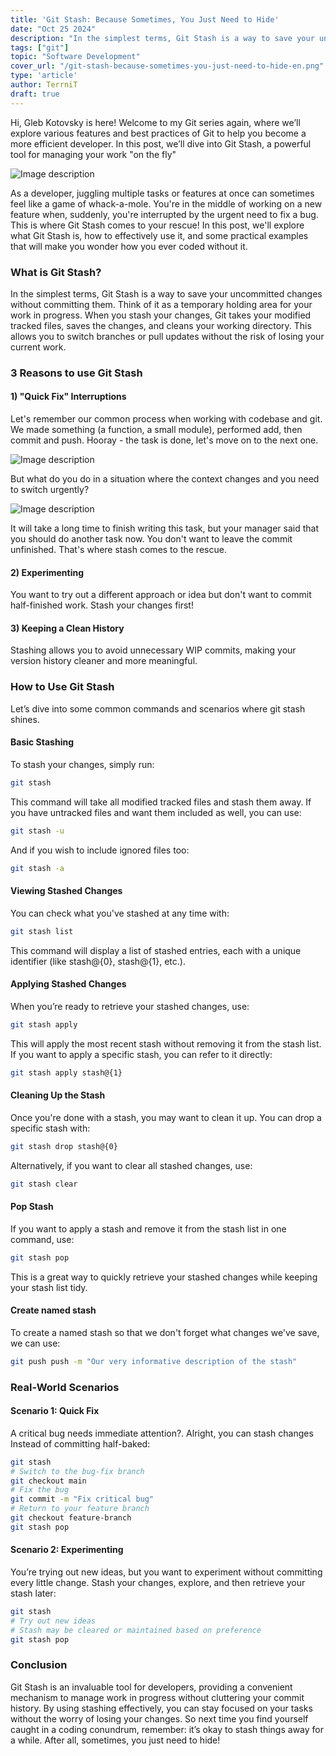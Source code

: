 ```yaml
---
title: 'Git Stash: Because Sometimes, You Just Need to Hide'
date: "Oct 25 2024"
description: "In the simplest terms, Git Stash is a way to save your uncommitted changes without committing them. Think of it as a temporary holding area for your work in progress"
tags: ["git"]
topic: "Software Development"
cover_url: "/git-stash-because-sometimes-you-just-need-to-hide-en.png"
type: 'article'
author: TerrniT
draft: true
---
```


Hi, Gleb Kotovsky is here!
Welcome to my Git series again, where we’ll explore various features and best practices of Git to help you become a more efficient developer. In this post, we’ll dive into Git Stash, a powerful tool for managing your work "on the fly"


![Image description](https://dev-to-uploads.s3.amazonaws.com/uploads/articles/ldg3m1hl3va8d8kf8bwu.jpg)

As a developer, juggling multiple tasks or features at once can sometimes feel like a game of whack-a-mole. You're in the middle of working on a new feature when, suddenly, you're interrupted by the urgent need to fix a bug. This is where Git Stash comes to your rescue! In this post, we'll explore what Git Stash is, how to effectively use it, and some practical examples that will make you wonder how you ever coded without it.

### What is Git Stash?
In the simplest terms, Git Stash is a way to save your uncommitted changes without committing them. Think of it as a temporary holding area for your work in progress. When you stash your changes, Git takes your modified tracked files, saves the changes, and cleans your working directory. This allows you to switch branches or pull updates without the risk of losing your current work.

### 3 Reasons to use Git Stash
#### 1) "Quick Fix" Interruptions
Let's remember our common process when working with codebase and git. We made something (a function, a small module), performed add, then commit and push. Hooray - the task is done, let's move on to the next one.

![Image description](https://dev-to-uploads.s3.amazonaws.com/uploads/articles/pyykzcdcj8x310mmlw4u.png)

But what do you do in a situation where the context changes and you need to switch urgently?

![Image description](https://dev-to-uploads.s3.amazonaws.com/uploads/articles/lek3sde1z32zw796rkyr.png)

It will take a long time to finish writing this task, but your manager said that you should do another task now. You don't want to leave the commit unfinished. That's where stash comes to the rescue.

#### 2) Experimenting
You want to try out a different approach or idea but don't want to commit half-finished work. Stash your changes first!

#### 3) Keeping a Clean History
Stashing allows you to avoid unnecessary WIP commits, making your version history cleaner and more meaningful.


### How to Use Git Stash
Let’s dive into some common commands and scenarios where git stash shines.
#### Basic Stashing
To stash your changes, simply run:
```bash
git stash
```
This command will take all modified tracked files and stash them away. If you have untracked files and want them included as well, you can use:
```bash
git stash -u
```
And if you wish to include ignored files too:
```bash
git stash -a
```

#### Viewing Stashed Changes
You can check what you've stashed at any time with:
```bash
git stash list
```
This command will display a list of stashed entries, each with a unique identifier (like stash@{0}, stash@{1}, etc.).

#### Applying Stashed Changes
When you’re ready to retrieve your stashed changes, use:
```bash
git stash apply
```
This will apply the most recent stash without removing it from the stash list. If you want to apply a specific stash, you can refer to it directly:
```bash
git stash apply stash@{1}
```

#### Cleaning Up the Stash
Once you're done with a stash, you may want to clean it up. You can drop a specific stash with:
```bash
git stash drop stash@{0}
```
Alternatively, if you want to clear all stashed changes, use:
```bash
git stash clear
```

#### Pop Stash
If you want to apply a stash and remove it from the stash list in one command, use:
```bash
git stash pop
```
This is a great way to quickly retrieve your stashed changes while keeping your stash list tidy.

#### Create named stash
To create a named stash so that we don't forget what changes we've save, we can use:
```bash
git push push -m "Our very informative description of the stash"
```

### Real-World Scenarios
#### Scenario 1: Quick Fix
A critical bug needs immediate attention?. Alright, you can stash changes Instead of committing half-baked:
```bash
git stash
# Switch to the bug-fix branch
git checkout main
# Fix the bug
git commit -m "Fix critical bug"
# Return to your feature branch
git checkout feature-branch
git stash pop
```
#### Scenario 2: Experimenting
You’re trying out new ideas, but you want to experiment without committing every little change. Stash your changes, explore, and then retrieve your stash later:
```bash
git stash
# Try out new ideas
# Stash may be cleared or maintained based on preference
git stash pop
```

### Conclusion
Git Stash is an invaluable tool for developers, providing a convenient mechanism to manage work in progress without cluttering your commit history. By using stashing effectively, you can stay focused on your tasks without the worry of losing your changes.
So next time you find yourself caught in a coding conundrum, remember: it’s okay to stash things away for a while. After all, sometimes, you just need to hide!
